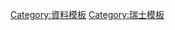 {{template category|description=此模板分類包含[[瑞士|瑞士]][[市鎮_(瑞士)|市鎮]]人口數據，資料來自[[:de:Kategorie:Vorlage:Metadaten_Einwohnerzahl_CH|德語維基]].
}}
[[Category:資料模板|Category:資料模板]]
[[Category:瑞士模板|Category:瑞士模板]]